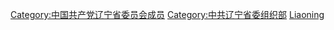 [[Category:中国共产党辽宁省委员会成员|Category:中国共产党辽宁省委员会成员]]
[[Category:中共辽宁省委组织部|Category:中共辽宁省委组织部]]
[[Category:中共省委組織部部長|Liaoning]]